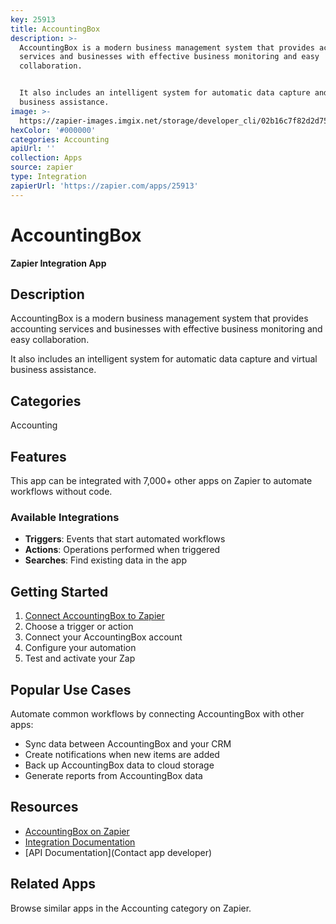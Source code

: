 ```yaml
---
key: 25913
title: AccountingBox
description: >-
  AccountingBox is a modern business management system that provides accounting
  services and businesses with effective business monitoring and easy
  collaboration.


  It also includes an intelligent system for automatic data capture and virtual
  business assistance.
image: >-
  https://zapier-images.imgix.net/storage/developer_cli/02b16c7f82d2d75a253695d109b0cc02.png?auto=format%2Ccompress&ixlib=python-3.0.0&q=50
hexColor: '#000000'
categories: Accounting
apiUrl: ''
collection: Apps
source: zapier
type: Integration
zapierUrl: 'https://zapier.com/apps/25913'
---
```

# AccountingBox

**Zapier Integration App**

## Description

AccountingBox is a modern business management system that provides accounting services and businesses with effective business monitoring and easy collaboration.

It also includes an intelligent system for automatic data capture and virtual business assistance.

## Categories

Accounting

## Features

This app can be integrated with 7,000+ other apps on Zapier to automate workflows without code.

### Available Integrations

- **Triggers**: Events that start automated workflows
- **Actions**: Operations performed when triggered
- **Searches**: Find existing data in the app

## Getting Started

1. [Connect AccountingBox to Zapier](https://zapier.com/apps/25913)
2. Choose a trigger or action
3. Connect your AccountingBox account
4. Configure your automation
5. Test and activate your Zap

## Popular Use Cases

Automate common workflows by connecting AccountingBox with other apps:

- Sync data between AccountingBox and your CRM
- Create notifications when new items are added
- Back up AccountingBox data to cloud storage
- Generate reports from AccountingBox data

## Resources

- [AccountingBox on Zapier](https://zapier.com/apps/25913)
- [Integration Documentation](https://zapier.com/apps/25913/integrations)
- [API Documentation](Contact app developer)

## Related Apps

Browse similar apps in the Accounting category on Zapier.

